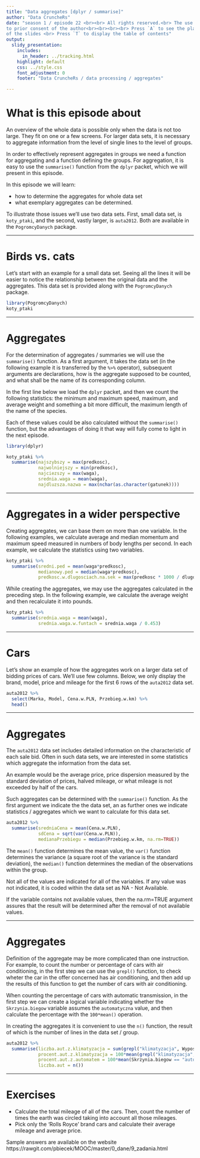 ```yaml
---
title: "Data aggregates [dplyr / summarise]"
author: "Data CruncheRs"
date: "season 1 / episode 22 <br><br> All rights reserved.<br> The use shall be subject
to prior consent of the author<br><br><br><br> Press `A` to see the plain text instead
of the slides <br> Press `T` to display the table of contents"
output:
  slidy_presentation:
    includes:
      in_header: ../tracking.html
    highlight: default
    css: ../style.css
    font_adjustment: 0
    footer: "Data CruncheRs / data processing / aggregates"

---
```


# What is this episode about

An overview of the whole data is possible only when the data is not too large. They fit on one or a few screens. 
For larger data sets, it is necessary to aggregate information from the level of single lines to the level of groups.

In order to effectively represent aggregates in groups we need a function for aggregating and a function defining the groups. For aggregation, it is easy to use the `summarise()` function from the `dplyr` packet, which we will present in this episode.


In this episode we will learn:

- how to determine the aggregates for whole data set
- what exemplary aggregates can be determined.

To illustrate those issues we'll use two data sets. First, small data set, is `koty_ptaki`, and the second, vastly larger, is `auta2012`. Both are available in the `PogromcyDanych` package.

---

# Birds vs. cats

Let's start with an example for a small data set. Seeing all the lines it will be easier to notice the relationship between the original data and the aggregates. This data set is provided along with the `PogromcyDanych` package.
 

```r
library(PogromcyDanych)
koty_ptaki
```

---

# Aggregates

For the determination of aggregates / summaries we will use the `summarise()` function. As a first argument, it takes the data set (in the following example it is transferred by the `%>%` operator), subsequent arguments are declarations, how is the aggregate supposed to be counted, and what shall be the name of its corresponding column.

In the first line below we load the `dplyr` packet, and then we count the following statistics: the minimum and maximum speed, maximum, and average weight and something a bit more difficult, the maximum length of the name of the species.

Each of these values could be also calculated without the `summarise()` function, but the advantages of doing it that way will fully come to light in the next episode.


```r
library(dplyr)

koty_ptaki %>%
  summarise(najszybszy = max(predkosc),
            najwolniejszy = min(predkosc),
            najciezszy = max(waga),
            srednia.waga = mean(waga),
            najdluzsza.nazwa = max(nchar(as.character(gatunek))))
```

---

# Aggregates in a wider perspective

Creating aggregates, we can base them on more than one variable. In the following examples, we calculate average and median momentum and maximum speed measured in numbers of body lengths per second. In each example, we calculate the statistics using two variables.

```r
koty_ptaki %>%
  summarise(sredni.ped = mean(waga*predkosc),
            medianowy.ped = median(waga*predkosc),
            predkosc.w.dlugosciach.na.sek = max(predkosc * 1000 / dlugosc / 3600))
```


While creating the aggregates, we may use the aggregates calculated in the preceding step. In the following example, we calculate the average weight and then recalculate it into pounds.

```r
koty_ptaki %>%
  summarise(srednia.waga = mean(waga),
            srednia.waga.w.funtach = srednia.waga / 0.453)
```


---

# Cars

Let's show an example of how the aggregates work on a larger data set of bidding prices of cars. We'll use few columns. Below, we only display the brand, model, price and mileage for the first 6 rows of the `auta2012` data set.


```r
auta2012 %>%
  select(Marka, Model, Cena.w.PLN, Przebieg.w.km) %>%
  head()
```

---

# Aggregates

The `auta2012` data set includes detailed information on the characteristic of each sale bid. Often in such data sets, we are interested in some statistics which aggregate the information from the data set.

An example would be the average price, price dispersion measured by the standard deviation of prices, halved mileage, or what mileage is not exceeded by half of the cars.

Such aggregates can be determined with the `summarise()` function. As the first argument we indicate the the data set, an as further ones we indicate statistics / aggregates which we want to calculate for this data set. 

```r
auta2012 %>%
  summarise(sredniaCena = mean(Cena.w.PLN),
            sdCena = sqrt(var(Cena.w.PLN)),
            medianaPrzebiegu = median(Przebieg.w.km, na.rm=TRUE))
```

The `mean()` function determines the mean value, the `var()` function determines the variance (a square root of the variance is the standard deviation), the `median()` function determines the median of the observations within the group.

Not all of the values are indicated for all of the variables. If any value was not indicated, it is coded within the data set as NA - Not Available.

If the variable contains not available values, then the na.rm=TRUE argument assures that the result will be determined after the removal of not available values.

---

# Aggregates

Definition of the aggregate may be more complicated than one instruction. For example, to count the number or percentage of cars with air conditioning, in the first step we can use the `grepl()` function, to check wheter the car in the offer concerned has air conditioning, and then add up the results of this function to get the number of cars with air conditioning. 

When counting the percentage of cars with automatic transmission, in the first step we can create a logical variable indicating whether the `Skrzynia.biegow` variable assumes the `automatyczna` value, and then calculate the percentage with the `100*mean()` operation.

In creating the aggregates it is convenient to use the `n()` function, the result of which is the number of lines in the data set / group.

```r
auta2012 %>%
  summarise(liczba.aut.z.klimatyzacja = sum(grepl("klimatyzacja", Wyposazenie.dodatkowe)),
            procent.aut.z.klimatyzacja = 100*mean(grepl("klimatyzacja", Wyposazenie.dodatkowe)),
            procent.aut.z.automatem = 100*mean(Skrzynia.biegow == "automatyczna"),
            liczba.aut = n())
```

---

# Exercises

* Calculate the total mileage of all of the cars. Then, count the number of times the earth was circled taking into account all those mileages.
* Pick only the 'Rolls Royce' brand cars and calculate their average mileage and average price.

Sample answers are available on the website https://rawgit.com/pbiecek/MOOC/master/0_dane/9_zadania.html
